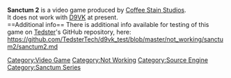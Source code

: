 <strong>Sanctum 2</strong> is a video game produced by [[Coffee Stain Studios]].
<br />
It does not work with [[D9VK]] at present.
<br />
==Additional info==
There is additional info available for testing of this game on [[User:Tedster|Tedster]]'s GitHub repository, here:
<br />
https://github.com/TedsterTech/d9vk_test/blob/master/not_working/sanctum2/sanctum2.md

[[Category:Video Game]]
[[Category:Not Working]]
[[Category:Source Engine]]
[[Category:Sanctum Series]]
